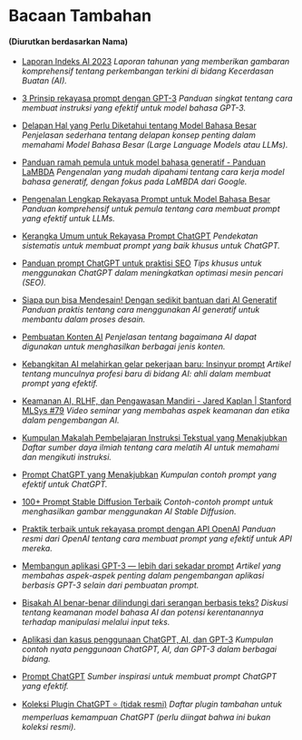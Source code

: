 
# Bacaan Tambahan
#### (Diurutkan berdasarkan Nama)

- [Laporan Indeks AI 2023](https://aiindex.stanford.edu/report/)
  *Laporan tahunan yang memberikan gambaran komprehensif tentang perkembangan terkini di bidang Kecerdasan Buatan (AI).*

- [3 Prinsip rekayasa prompt dengan GPT-3](https://www.linkedin.com/pulse/3-principles-prompt-engineering-gpt-3-ben-whately)
  *Panduan singkat tentang cara membuat instruksi yang efektif untuk model bahasa GPT-3.*

- [Delapan Hal yang Perlu Diketahui tentang Model Bahasa Besar](https://arxiv.org/pdf/2304.00612v1.pdf) 
  *Penjelasan sederhana tentang delapan konsep penting dalam memahami Model Bahasa Besar (Large Language Models atau LLMs).*

- [Panduan ramah pemula untuk model bahasa generatif - Panduan LaMBDA](https://aitestkitchen.withgoogle.com/how-lamda-works)
  *Pengenalan yang mudah dipahami tentang cara kerja model bahasa generatif, dengan fokus pada LaMBDA dari Google.*

- [Pengenalan Lengkap Rekayasa Prompt untuk Model Bahasa Besar](https://www.mihaileric.com/posts/a-complete-introduction-to-prompt-engineering)
  *Panduan komprehensif untuk pemula tentang cara membuat prompt yang efektif untuk LLMs.*

- [Kerangka Umum untuk Rekayasa Prompt ChatGPT](https://medium.com/@thorbjoern.heise/a-generic-framework-for-chatgpt-prompt-engineering-7097f6513a0b)
  *Pendekatan sistematis untuk membuat prompt yang baik khusus untuk ChatGPT.*

- [Panduan prompt ChatGPT untuk praktisi SEO](https://searchengineland.com/chatgpt-prompts-seo-393523)
  *Tips khusus untuk menggunakan ChatGPT dalam meningkatkan optimasi mesin pencari (SEO).*

- [Siapa pun bisa Mendesain! Dengan sedikit bantuan dari AI Generatif](https://github.com/YashSharma/PromptEngineering)
  *Panduan praktis tentang cara menggunakan AI generatif untuk membantu dalam proses desain.*

- [Pembuatan Konten AI](https://www.jonstokes.com/p/ai-content-generation-part-1-machine)
  *Penjelasan tentang bagaimana AI dapat digunakan untuk menghasilkan berbagai jenis konten.*

- [Kebangkitan AI melahirkan gelar pekerjaan baru: Insinyur prompt](https://www.axios.com/2023/02/22/chatgpt-prompt-engineers-ai-job)
  *Artikel tentang munculnya profesi baru di bidang AI: ahli dalam membuat prompt yang efektif.*

- [Keamanan AI, RLHF, dan Pengawasan Mandiri - Jared Kaplan | Stanford MLSys #79](https://www.youtube.com/watch?v=fqC3D-zNJUM&ab_channel=StanfordMLSysSeminars)
  *Video seminar yang membahas aspek keamanan dan etika dalam pengembangan AI.*

- [Kumpulan Makalah Pembelajaran Instruksi Tekstual yang Menakjubkan](https://github.com/RenzeLou/awesome-instruction-learning)
  *Daftar sumber daya ilmiah tentang cara melatih AI untuk memahami dan mengikuti instruksi.*

- [Prompt ChatGPT yang Menakjubkan](https://github.com/f/awesome-chatgpt-prompts)
  *Kumpulan contoh prompt yang efektif untuk ChatGPT.*

- [100+ Prompt Stable Diffusion Terbaik](https://mpost.io/best-100-stable-diffusion-prompts-the-most-beautiful-ai-text-to-image-prompts)
  *Contoh-contoh prompt untuk menghasilkan gambar menggunakan AI Stable Diffusion.*

- [Praktik terbaik untuk rekayasa prompt dengan API OpenAI](https://help.openai.com/en/articles/6654000-best-practices-for-prompt-engineering-with-openai-api)
  *Panduan resmi dari OpenAI tentang cara membuat prompt yang efektif untuk API mereka.*

- [Membangun aplikasi GPT-3 — lebih dari sekadar prompt](https://medium.com/data-science-at-microsoft/building-gpt-3-applications-beyond-the-prompt-504140835560)
  *Artikel yang membahas aspek-aspek penting dalam pengembangan aplikasi berbasis GPT-3 selain dari pembuatan prompt.*

- [Bisakah AI benar-benar dilindungi dari serangan berbasis teks?](https://techcrunch.com/2023/02/24/can-language-models-really-be-protected-from-text-based-attacks/)
  *Diskusi tentang keamanan model bahasa AI dan potensi kerentanannya terhadap manipulasi melalui input teks.*

- [Aplikasi dan kasus penggunaan ChatGPT, AI, dan GPT-3](https://gpt3demo.com)
  *Kumpulan contoh nyata penggunaan ChatGPT, AI, dan GPT-3 dalam berbagai bidang.*

- [Prompt ChatGPT](https://twitter.com/aaditsh/status/1636398208648658945?s=20)
  *Sumber inspirasi untuk membuat prompt ChatGPT yang efektif.*

- [Koleksi Plugin ChatGPT ⭐️ (tidak resmi)](https://github.com/logankilpatrick/ChatGPT-Plugins-Collection)
  *Daftar plugin tambahan untuk memperluas kemampuan ChatGPT (perlu diingat bahwa ini bukan koleksi resmi).*
